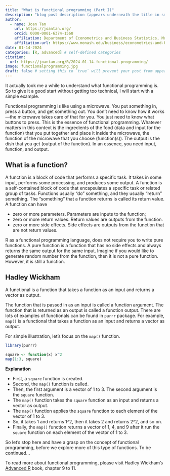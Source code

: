 ```yaml
---
title: "What is functional programming (Part I)"
description: "blog post description (appears underneath the title in smaller text) which is included on the listing page"
author:
  - name: Joan Tan
    url: https://joantan.org/
    orcid: 0000-0001-6374-1568
    affiliation: Department of Econometrics and Business Statistics, Monash University
    affiliation-url: https://www.monash.edu/business/econometrics-and-business-statistics/
date: 01-14-2024
categories: [R, advanced] # self-defined categories
citation: 
  url: https://joantan.org/R/2024-01-14-functional-programming/ 
image: functionalprogramming.jpg
draft: false # setting this to `true` will prevent your post from appearing on your listing page until you're ready!
---
```



It actually took me a while to understand what functional programming is. So to give it a good start without getting too technical, I will start with a simple example.

Functional programming is like using a microwave. You put something in, press a button, and get something out. You don’t need to know how it works—the microwave takes care of that for you. You just need to know what buttons to press. This is the essence of functional programming. Whatever matters in this context is the ingredients of the food (data and input for the function) that you put together and place it inside the microwave, the function of the microwave that you choose (function(s)). The output is the dish that you get (output of the function). In an essence, you need input, function, and output.

## What is a function?

A function is a block of code that performs a specific task. It takes in some input, performs some processing, and produces some output. A function is a self-contained block of code that encapsulates a specific task or related group of tasks. Functions usually “do” something, and they usually “return” something. The “something” that a function returns is called its return value. A function can have 

- zero or more parameters. Parameters are inputs to the function;
- zero or more return values. Return values are outputs from the function.   
- zero or more side effects. Side effects are outputs from the function that are not return values.   

R as a functional programming language, does not require you to write pure functions. A pure function is a function that has no side effects and always returns the same output for the same input. Imagine if you would like to generate random number from the function, then it is not a pure function. However, it is still a function.

::: {.callout-note}

## Hadley Wickham

A functional is a function that takes a function as an input and returns a vector as output. 
:::

The function that is passed in as an input is called a function argument. The function that is returned as an output is called a function output. There are lots of examples of functionals can be found in `purrr` package. For example, `map()` is a functional that takes a function as an input and returns a vector as output.

For simple illustration, let's focus on the `map()` function. 

```r
library(purrr)
```

```r
square <- function(x) x^2
map(1:3, square)
```

**Explanation**

- First, a `square` function is created.  
- Second, the `map()` function is called.   
- Then, the first argument is a vector of 1 to 3. The second argument is the `square` function.
- The `map()` function takes the `square` function as an input and returns a vector as output.
- The `map()` function applies the `square` function to each element of the vector of 1 to 3.
- So, it takes 1 and returns 1^2, then it takes 2 and returns 2^2, and so on.
- Finally, the `map()` function returns a vector of 1, 4, and 9 after it run the `square` function on each element of the vector of 1 to 3.

So let's stop here and have a grasp on the concept of functional programming, before we explore more of this type of functions. To be continued...


To read more about functional programming, please visit Hadley Wickham’s [Advanced R](https://adv-r.hadley.nz/) book, chapter 9 to 11.
